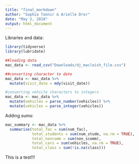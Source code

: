 ```yaml
---
title: "final_markdown"
author: "Sophia Tannir & Arielle Dror"
date: "May 2, 2018"
output: html_document
---
```

Libraries and data:
```r
library(tidyverse)
library(lubridate)

##loading data
mac_data <- read_csv("Downloads/dj_macleish_file.csv")

##converting character to date
mac_data <- mac_data %>%
  mutate(visit_date = mdy(visit_date))

#converting vehicle characters to integers
mac_data <- mac_data %>%
  mutate(vehicles = parse_number(vehicles)) %>%
  mutate(vehicles = parse_integer(vehicles))
```

Adding sums:
```r
mac_summary <- mac_data %>%
  summarise(total_fac = sum(num_fac),
            total_students = sum(num_stude, na.rm = TRUE),
            total_noncomm = sum(non_scomm),
            total_cars = sum(vehicles, na.rm = TRUE),
            total_class = sum(!is.na(class)))
```

This is a test!!!


